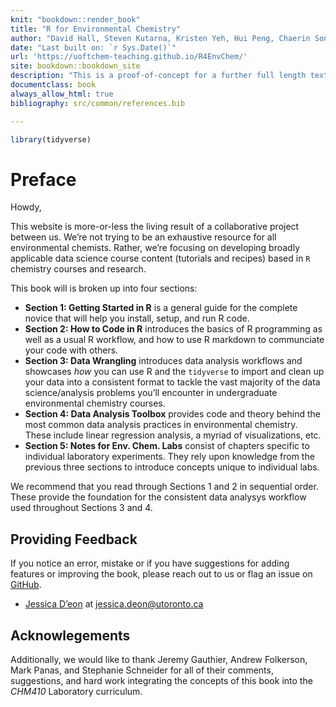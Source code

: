 ```yaml
--- 
knit: "bookdown::render_book"
title: "R for Environmental Chemistry"
author: "David Hall, Steven Kutarna, Kristen Yeh, Hui Peng, Chaerin Song, and Jessica D'eon"
date: "Last built on: `r Sys.Date()`"
url: 'https://uoftchem-teaching.github.io/R4EnvChem/'
site: bookdown::bookdown_site
description: "This is a proof-of-concept for a further full length textbook."
documentclass: book
always_allow_html: true
bibliography: src/common/references.bib

---
```



```r

library(tidyverse)
```

# Preface {-}

Howdy, 
  
This website is more-or-less the living result of a collaborative project between us. We're not trying to be an exhaustive resource for all environmental chemists. Rather, we're focusing on developing broadly applicable data science course content (tutorials and recipes) based in `R` chemistry courses and research. 

This book will is broken up into four sections: 

  - **Section 1: Getting Started in R** is a general guide for the complete novice that will help you install, setup, and run R code. 
  - **Section 2: How to Code in R** introduces the basics of R programming as well as a usual R workflow, and how to use R markdown to communciate your code with others. 
  - **Section 3: Data Wrangling** introduces data analysis workflows and showcases *how* you can use R and the `tidyverse` to import and clean up your data into a consistent format to tackle the vast majority of the data science/analysis problems you'll encounter in undergraduate environmental chemistry courses. 
  - **Section 4: Data Analysis Toolbox** provides code and theory behind the most common data analysis practices in environmental chemistry. These include linear regression analysis, a myriad of visualizations, etc. 
  - **Section 5: Notes for Env. Chem. Labs** consist of chapters specific to individual laboratory experiments. They rely upon knowledge from the previous three sections to introduce concepts unique to individual labs. 

We recommend that you read through Sections 1 and 2 in sequential order. These provide the foundation for the consistent data analysys workflow used throughout Sections 3 and 4. 

## Providing Feedback {-}

If you notice an error, mistake or if you have suggestions for adding features or improving the book, please reach out to us or flag an issue on [GitHub](https://github.com/UofTChem-Teaching/R4EnvChem/issues).

  - [Jessica D'eon](https://www.chemistry.utoronto.ca/people/directories/all-faculty/jessica-deon) at [jessica.deon@utoronto.ca](jessica.deon@utoronto.ca)
  
## Acknowlegements {-}

Additionally, we would like to thank Jeremy Gauthier, Andrew Folkerson, Mark Panas, and Stephanie Schneider for all of their comments, suggestions, and hard work integrating the concepts of this book into the *CHM410* Laboratory curriculum. 

  